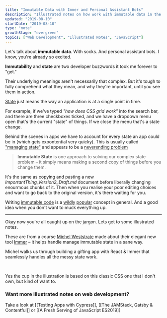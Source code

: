 ```yaml
---
title: "Immutable Data with Immer and Personal Assistant Bots"
description: "Illustrated notes on how work with immutable data in the Immer state library"
updated: "2019-08-10"
startDate: "2019-08-10"
type: "note"
growthStage: "evergreen"
topics: ["Web Development", "Illustrated Notes", "JavaScript"]
---
```


<IntroParagraph>

Let's talk about **immutable data**. With socks. And personal assistant bots. I know, you're already so excited.

</IntroParagraph>

**Immutability** and **state** are two developer buzzwords it took me forever to "get."

Their underlying meanings aren't necessarily that complex. But it's tough to fully comprehend what they mean, and why they're important, until you see them in action.

[State](<https://en.wikipedia.org/wiki/State_(computer_science)>) just means the way an application is at a single point in time.

For example, if we've typed _"how does CSS grid work"_ into the search bar, and there are three checkboxes ticked, and we have a dropdown menu open that's the current "state" of things. If we close the menu that's a state change.

Behind the scenes in apps we have to account for every state an app could be in (which gets expontential very quicky). This is usually called ["managing state"](https://codeburst.io/state-management-in-javascript-15d0d98837e1) and appears to be a [neverending problem](https://medium.com/razroo/the-history-of-javascript-state-management-in-2019-161491d588ed)

> **Immutable State** is one approach to solving our complex state problem – it simply means making a second copy of things before you change them.

It's the same as copying and pasting a new _ImportantThing_Version2_Draft.md_ document before liberally changing enourmous chunks of it.
Then when you realise your poor editing choices and want to go back to the original version, it's there waiting for you.

Writing [immutable code](https://en.wikipedia.org/wiki/Immutable_object) is a [wildly](https://medium.com/tribalscale/understanding-immutability-fdd627b66e58) [popular](https://itnext.io/why-concept-of-immutability-is-so-damn-important-for-a-beginner-front-end-developer-8da85b565c8e) concept in general. And a good idea when you don't want to muck everything up.

---

Okay now you're all caught up on the jargon. Lets get to some illustrated notes.

These are from a course [Michel Weststrate](https://twitter.com/mweststrate) made about their elegant new tool [Immer](https://immerjs.github.io/immer/docs/introduction) – it helps handle manage immutable state in a sane way.

<ImageLink href="https://egghead.io/courses/immutable-javascript-data-structures-with-immer">
  <ImageFrame
    width="800px"
    alt="Immutable JavaScript Data Structures with Immer"
    src="https://og-image-egghead-course.now.sh/immutable-javascript-data-structures-with-immer?af=54fd64"
  />
</ImageLink>

Michel walks us through building a gifting app with React & Immer that seamlessly handles all the messy state work.

<BasicImage
  width="1100px"
  alt="Immer is a small JS library that makes working with immutable state easy and enjoyable. It's like a small assistant that helps you make copies and edits to documents."
  src="https://res.cloudinary.com/dg3gyk0gu/image/upload/c_scale,w_900/v1592262596/maggieappleton.com/egghead-course-notes/immer/immer-1.png"
/>

<BasicImage
  width="1100px"
  alt="Immer's produce function does all the work - it takes a state object and runs a draft function telling the state how it should change."
  src="https://res.cloudinary.com/dg3gyk0gu/image/upload/c_scale,w_900/v1592262597/maggieappleton.com/egghead-course-notes/immer/immer-2.png"
/>

<BasicImage
  width="1100px"
  alt="The product function supports currying - which is when we nest functions inside others to make our code composable"
  src="https://res.cloudinary.com/dg3gyk0gu/image/upload/c_scale,w_900/v1592262597/maggieappleton.com/egghead-course-notes/immer/immer-3.png"
/>

<BasicImage
  width="1100px"
  alt="We can easily use immer with other libraries like React and write callback functions using immer's produce function"
  src="https://res.cloudinary.com/dg3gyk0gu/image/upload/c_scale,w_900/v1592262596/maggieappleton.com/egghead-course-notes/immer/immer-4.png"
/>

<br />

<TwoColumn maxWidth="900px">

<BasicImage
  width="400px"
  alt="CSS is awesome cup"
  src="https://images-na.ssl-images-amazon.com/images/I/51graM2SdzL._SX466_.jpg"
/>

Yes the cup in the illustration is based on this classic CSS one that I don't own, but kind of want to.

</TwoColumn>

### Want more illustrated notes on web development?

Take a look at [[Testing Apps with Cypress]], [[The JAMStack, Gatsby & Contentful]] or [[A Fresh Serving of JavaScript ES2019]]
